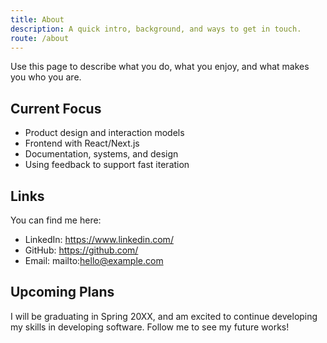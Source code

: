 ```yaml
---
title: About
description: A quick intro, background, and ways to get in touch.
route: /about
---
```


Use this page to describe what you do, what you enjoy, and what makes you who you are. 

## Current Focus

- Product design and interaction models
- Frontend with React/Next.js
- Documentation, systems, and design
- Using feedback to support fast iteration

## Links

You can find me here:

- LinkedIn: https://www.linkedin.com/
- GitHub: https://github.com/
- Email: mailto:hello@example.com

## Upcoming Plans

I will be graduating in Spring 20XX, and am excited to continue developing my skills in developing software. Follow me to see my future works!